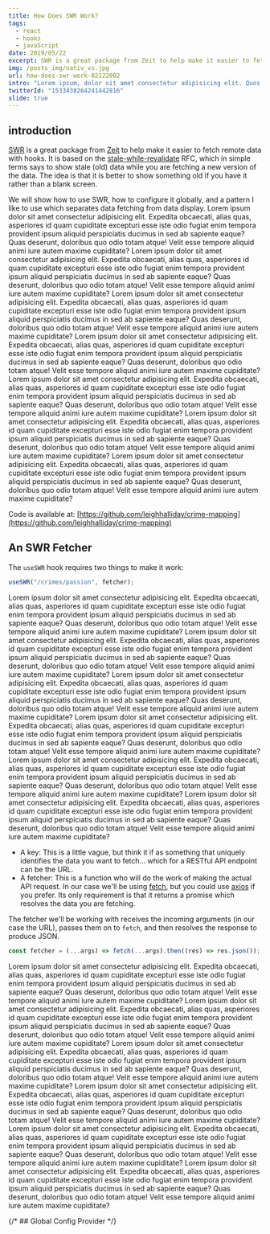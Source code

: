 ```yaml
---
title: How Does SWR Work?
tags:
  - react
  - hooks
  - javaScript
date: 2019/05/22
excerpt: SWR is a great package from Zeit to help make it easier to fetch remote data with hooks. It is based on the stale-while-revalidate RFC.
img: /posts_img/nativ_vs.jpg
url: how-does-swr-work-02122002
intro: "Lorem ipsum, dolor sit amet consectetur adipisicing elit. Quos quam omnis cupiditate tempora assumenda labore, nisi doloribus optio deserunt ut?"
twitterId: "1533438264241442816"
slide: true
---
```


<section>

## introduction
  
[SWR](https://swr.now.sh/) is a great package from [Zeit](http://zeit.co/) to help make it easier to fetch remote data with hooks. It is based on the [stale-while-revalidate](https://tools.ietf.org/html/rfc5861) RFC, which in simple terms says to show stale (old) data while you are fetching a new version of the data. The idea is that it is better to show something old if you have it rather than a blank screen.

We will show how to use SWR, how to configure it globally, and a pattern I like to use which separates data fetching from data display.
Lorem ipsum dolor sit amet consectetur adipisicing elit. Expedita obcaecati, alias quas, asperiores id quam cupiditate excepturi esse iste odio fugiat enim tempora provident ipsum aliquid perspiciatis ducimus in sed ab sapiente eaque? Quas deserunt, doloribus quo odio totam atque! Velit esse tempore aliquid animi iure autem maxime cupiditate?
    Lorem ipsum dolor sit amet consectetur adipisicing elit. Expedita obcaecati, alias quas, asperiores id quam cupiditate excepturi esse iste odio fugiat enim tempora provident ipsum aliquid perspiciatis ducimus in sed ab sapiente eaque? Quas deserunt, doloribus quo odio totam atque! Velit esse tempore aliquid animi iure autem maxime cupiditate?
    Lorem ipsum dolor sit amet consectetur adipisicing elit. Expedita obcaecati, alias quas, asperiores id quam cupiditate excepturi esse iste odio fugiat enim tempora provident ipsum aliquid perspiciatis ducimus in sed ab sapiente eaque? Quas deserunt, doloribus quo odio totam atque! Velit esse tempore aliquid animi iure autem maxime cupiditate?
    Lorem ipsum dolor sit amet consectetur adipisicing elit. Expedita obcaecati, alias quas, asperiores id quam cupiditate excepturi esse iste odio fugiat enim tempora provident ipsum aliquid perspiciatis ducimus in sed ab sapiente eaque? Quas deserunt, doloribus quo odio totam atque! Velit esse tempore aliquid animi iure autem maxime cupiditate?
    Lorem ipsum dolor sit amet consectetur adipisicing elit. Expedita obcaecati, alias quas, asperiores id quam cupiditate excepturi esse iste odio fugiat enim tempora provident ipsum aliquid perspiciatis ducimus in sed ab sapiente eaque? Quas deserunt, doloribus quo odio totam atque! Velit esse tempore aliquid animi iure autem maxime cupiditate?
    Lorem ipsum dolor sit amet consectetur adipisicing elit. Expedita obcaecati, alias quas, asperiores id quam cupiditate excepturi esse iste odio fugiat enim tempora provident ipsum aliquid perspiciatis ducimus in sed ab sapiente eaque? Quas deserunt, doloribus quo odio totam atque! Velit esse tempore aliquid animi iure autem maxime cupiditate?
    Lorem ipsum dolor sit amet consectetur adipisicing elit. Expedita obcaecati, alias quas, asperiores id quam cupiditate excepturi esse iste odio fugiat enim tempora provident ipsum aliquid perspiciatis ducimus in sed ab sapiente eaque? Quas deserunt, doloribus quo odio totam atque! Velit esse tempore aliquid animi iure autem maxime cupiditate?
  

Code is available at: [https://github.com/leighhalliday/crime-mapping](https://github.com/leighhalliday/crime-mapping)

</section>
<section>

## An SWR Fetcher

The `useSWR` hook requires two things to make it work:

```js
useSWR("/crimes/passion", fetcher);
```
Lorem ipsum dolor sit amet consectetur adipisicing elit. Expedita obcaecati, alias quas, asperiores id quam cupiditate excepturi esse iste odio fugiat enim tempora provident ipsum aliquid perspiciatis ducimus in sed ab sapiente eaque? Quas deserunt, doloribus quo odio totam atque! Velit esse tempore aliquid animi iure autem maxime cupiditate?
    Lorem ipsum dolor sit amet consectetur adipisicing elit. Expedita obcaecati, alias quas, asperiores id quam cupiditate excepturi esse iste odio fugiat enim tempora provident ipsum aliquid perspiciatis ducimus in sed ab sapiente eaque? Quas deserunt, doloribus quo odio totam atque! Velit esse tempore aliquid animi iure autem maxime cupiditate?
    Lorem ipsum dolor sit amet consectetur adipisicing elit. Expedita obcaecati, alias quas, asperiores id quam cupiditate excepturi esse iste odio fugiat enim tempora provident ipsum aliquid perspiciatis ducimus in sed ab sapiente eaque? Quas deserunt, doloribus quo odio totam atque! Velit esse tempore aliquid animi iure autem maxime cupiditate?
    Lorem ipsum dolor sit amet consectetur adipisicing elit. Expedita obcaecati, alias quas, asperiores id quam cupiditate excepturi esse iste odio fugiat enim tempora provident ipsum aliquid perspiciatis ducimus in sed ab sapiente eaque? Quas deserunt, doloribus quo odio totam atque! Velit esse tempore aliquid animi iure autem maxime cupiditate?
    Lorem ipsum dolor sit amet consectetur adipisicing elit. Expedita obcaecati, alias quas, asperiores id quam cupiditate excepturi esse iste odio fugiat enim tempora provident ipsum aliquid perspiciatis ducimus in sed ab sapiente eaque? Quas deserunt, doloribus quo odio totam atque! Velit esse tempore aliquid animi iure autem maxime cupiditate?
    Lorem ipsum dolor sit amet consectetur adipisicing elit. Expedita obcaecati, alias quas, asperiores id quam cupiditate excepturi esse iste odio fugiat enim tempora provident ipsum aliquid perspiciatis ducimus in sed ab sapiente eaque? Quas deserunt, doloribus quo odio totam atque! Velit esse tempore aliquid animi iure autem maxime cupiditate?

  
- A key: This is a little vague, but think it if as something that uniquely identifies the data you want to fetch... which for a RESTful API endpoint can be the URL.
- A fetcher: This is a function who will do the work of making the actual API request. In our case we'll be using [fetch](https://developer.mozilla.org/en-US/docs/Web/API/Fetch_API), but you could use [axios](https://github.com/axios/axios) if you prefer. Its only requirement is that it returns a promise which resolves the data you are fetching.

The fetcher we'll be working with receives the incoming arguments (in our case the URL), passes them on to `fetch`, and then resolves the response to produce JSON.
```js
const fetcher = (...args) => fetch(...args).then((res) => res.json());
```
Lorem ipsum dolor sit amet consectetur adipisicing elit. Expedita obcaecati, alias quas, asperiores id quam cupiditate excepturi esse iste odio fugiat enim tempora provident ipsum aliquid perspiciatis ducimus in sed ab sapiente eaque? Quas deserunt, doloribus quo odio totam atque! Velit esse tempore aliquid animi iure autem maxime cupiditate?
    Lorem ipsum dolor sit amet consectetur adipisicing elit. Expedita obcaecati, alias quas, asperiores id quam cupiditate excepturi esse iste odio fugiat enim tempora provident ipsum aliquid perspiciatis ducimus in sed ab sapiente eaque? Quas deserunt, doloribus quo odio totam atque! Velit esse tempore aliquid animi iure autem maxime cupiditate?
    Lorem ipsum dolor sit amet consectetur adipisicing elit. Expedita obcaecati, alias quas, asperiores id quam cupiditate excepturi esse iste odio fugiat enim tempora provident ipsum aliquid perspiciatis ducimus in sed ab sapiente eaque? Quas deserunt, doloribus quo odio totam atque! Velit esse tempore aliquid animi iure autem maxime cupiditate?
    Lorem ipsum dolor sit amet consectetur adipisicing elit. Expedita obcaecati, alias quas, asperiores id quam cupiditate excepturi esse iste odio fugiat enim tempora provident ipsum aliquid perspiciatis ducimus in sed ab sapiente eaque? Quas deserunt, doloribus quo odio totam atque! Velit esse tempore aliquid animi iure autem maxime cupiditate?
    Lorem ipsum dolor sit amet consectetur adipisicing elit. Expedita obcaecati, alias quas, asperiores id quam cupiditate excepturi esse iste odio fugiat enim tempora provident ipsum aliquid perspiciatis ducimus in sed ab sapiente eaque? Quas deserunt, doloribus quo odio totam atque! Velit esse tempore aliquid animi iure autem maxime cupiditate?
    Lorem ipsum dolor sit amet consectetur adipisicing elit. Expedita obcaecati, alias quas, asperiores id quam cupiditate excepturi esse iste odio fugiat enim tempora provident ipsum aliquid perspiciatis ducimus in sed ab sapiente eaque? Quas deserunt, doloribus quo odio totam atque! Velit esse tempore aliquid animi iure autem maxime cupiditate?
</section>





<section>

{/* ## Global Config Provider */}
<Title title="Global Config Provider" />
Lorem ipsum dolor sit amet consectetur adipisicing elit. Expedita obcaecati, alias quas, asperiores id quam cupiditate excepturi esse iste odio fugiat enim tempora provident ipsum aliquid perspiciatis ducimus in sed ab sapiente eaque? Quas deserunt, doloribus quo odio totam atque! Velit esse tempore aliquid animi iure autem maxime cupiditate?
    Lorem ipsum dolor sit amet consectetur adipisicing elit. Expedita obcaecati, alias quas, asperiores id quam cupiditate excepturi esse iste odio fugiat enim tempora provident ipsum aliquid perspiciatis ducimus in sed ab sapiente eaque? Quas deserunt, doloribus quo odio totam atque! Velit esse tempore aliquid animi iure autem maxime cupiditate?
    Lorem ipsum dolor sit amet consectetur adipisicing elit. Expedita obcaecati, alias quas, asperiores id quam cupiditate excepturi esse iste odio fugiat enim tempora provident ipsum aliquid perspiciatis ducimus in sed ab sapiente eaque? Quas deserunt, doloribus quo odio totam atque! Velit esse tempore aliquid animi iure autem maxime cupiditate?
    Lorem ipsum dolor sit amet consectetur adipisicing elit. Expedita obcaecati, alias quas, asperiores id quam cupiditate excepturi esse iste odio fugiat enim tempora provident ipsum aliquid perspiciatis ducimus in sed ab sapiente eaque? Quas deserunt, doloribus quo odio totam atque! Velit esse tempore aliquid animi iure autem maxime cupiditate?
    Lorem ipsum dolor sit amet consectetur adipisicing elit. Expedita obcaecati, alias quas, asperiores id quam cupiditate excepturi esse iste odio fugiat enim tempora provident ipsum aliquid perspiciatis ducimus in sed ab sapiente eaque? Quas deserunt, doloribus quo odio totam atque! Velit esse tempore aliquid animi iure autem maxime cupiditate?
    Lorem ipsum dolor sit amet consectetur adipisicing elit. Expedita obcaecati, alias quas, asperiores id quam cupiditate excepturi esse iste odio fugiat enim tempora provident ipsum aliquid perspiciatis ducimus in sed ab sapiente eaque? Quas deserunt, doloribus quo odio totam atque! Velit esse tempore aliquid animi iure autem maxime cupiditate?
Rather than having to pass the `fetcher` function, and any other config options you may want to set on every call to the `useSWR` hook, you can wrap your components with a provider called `SWRConfig`. This allows you to globally set config options to be used with every `useSWR` hook call. In our example we'll pass the fetcher function to it so it can be used globally.

```jsx
export default function App() {
  return (
    <SWRConfig value={{ fetcher }}>
      <Crimes />
    </SWRConfig>
  );
}
```
  
</section>

<section>
## Separating Data From Display

  
When working with data, be it GraphQL or data from a REST API, I like to separate out data fetching logic from display logic. We'll be doing the same here in this example, and the psuedo-code/logic looks like:

```jsx
function Crimes() {
  // fetch data
  // handle errors
  // handle loading state
  // render display component
}

function DisplayCrimes({ crimes }) {
  // only have to deal with displaying data
}
```
Lorem ipsum dolor sit amet consectetur adipisicing elit. Expedita obcaecati, alias quas, asperiores id quam cupiditate excepturi esse iste odio fugiat enim tempora provident ipsum aliquid perspiciatis ducimus in sed ab sapiente eaque? Quas deserunt, doloribus quo odio totam atque! Velit esse tempore aliquid animi iure autem maxime cupiditate?
    Lorem ipsum dolor sit amet consectetur adipisicing elit. Expedita obcaecati, alias quas, asperiores id quam cupiditate excepturi esse iste odio fugiat enim tempora provident ipsum aliquid perspiciatis ducimus in sed ab sapiente eaque? Quas deserunt, doloribus quo odio totam atque! Velit esse tempore aliquid animi iure autem maxime cupiditate?
    Lorem ipsum dolor sit amet consectetur adipisicing elit. Expedita obcaecati, alias quas, asperiores id quam cupiditate excepturi esse iste odio fugiat enim tempora provident ipsum aliquid perspiciatis ducimus in sed ab sapiente eaque? Quas deserunt, doloribus quo odio totam atque! Velit esse tempore aliquid animi iure autem maxime cupiditate?
    Lorem ipsum dolor sit amet consectetur adipisicing elit. Expedita obcaecati, alias quas, asperiores id quam cupiditate excepturi esse iste odio fugiat enim tempora provident ipsum aliquid perspiciatis ducimus in sed ab sapiente eaque? Quas deserunt, doloribus quo odio totam atque! Velit esse tempore aliquid animi iure autem maxime cupiditate?
    Lorem ipsum dolor sit amet consectetur adipisicing elit. Expedita obcaecati, alias quas, asperiores id quam cupiditate excepturi esse iste odio fugiat enim tempora provident ipsum aliquid perspiciatis ducimus in sed ab sapiente eaque? Quas deserunt, doloribus quo odio totam atque! Velit esse tempore aliquid animi iure autem maxime cupiditate?
    Lorem ipsum dolor sit amet consectetur adipisicing elit. Expedita obcaecati, alias quas, asperiores id quam cupiditate excepturi esse iste odio fugiat enim tempora provident ipsum aliquid perspiciatis ducimus in sed ab sapiente eaque? Quas deserunt, doloribus quo odio totam atque! Velit esse tempore aliquid animi iure autem maxime cupiditate?
Separating data from display also allows you to test visual changes in isolation, useful for testing or showing how the component would look like in [Storybook](https://storybook.js.org/) without having to mock all of your API calls.




Because we are using `SWRConfig` to configure our `useSWR` hook calls globally, we don't have to worry about passing the fetcher function to this hook, we only have to worry about passing our "key" (URL to fetch the data). As a response we get an object that we can extract `{data, error}` from.

After dealing with error states and lack of data (loading state), we are now ready to pass the data onto our `DisplayCrimes` component whose job is to simply render the fetched data.

```jsx
function Crimes() {
  const url =
    "https://data.police.uk/api/crimes-street/all-crime?lat=52.629729&lng=-1.131592&date=2019-10";
  const { data, error } = useSWR(url);

  if (error) return <div>Error...</div>;
  if (!data) return <div>Loading...</div>;

  return (
    <DisplayCrimes
      crimes={data}
      categories={[...new Set(data.map((crime) => crime.category))]}
    />
  );
}
```
### Unique Values in JavaScript


  
In order to display (and filter) the crime data, I want a unique list of the crime categories. JavaScript doesn't have a way to do this out of the box like you might do `values.uniq` in Ruby. We can make our own very quickly though using a [Set](https://developer.mozilla.org/en-US/docs/Web/JavaScript/Reference/Global_Objects/Set).

```js
// find all categories
const allCategories = data.map((crime) => crime.category);
// convert all categories into a set
const categorySet = new Set(allCategories);
// convert set back to an array
const categories = [...categorySet];

// final/shortened solution
[...new Set(data.map((crime) => crime.category))];
```
Lorem ipsum dolor sit amet consectetur adipisicing elit. Expedita obcaecati, alias quas, asperiores id quam cupiditate excepturi esse iste odio fugiat enim tempora provident ipsum aliquid perspiciatis ducimus in sed ab sapiente eaque? Quas deserunt, doloribus quo odio totam atque! Velit esse tempore aliquid animi iure autem maxime cupiditate?
    Lorem ipsum dolor sit amet consectetur adipisicing elit. Expedita obcaecati, alias quas, asperiores id quam cupiditate excepturi esse iste odio fugiat enim tempora provident ipsum aliquid perspiciatis ducimus in sed ab sapiente eaque? Quas deserunt, doloribus quo odio totam atque! Velit esse tempore aliquid animi iure autem maxime cupiditate?
    Lorem ipsum dolor sit amet consectetur adipisicing elit. Expedita obcaecati, alias quas, asperiores id quam cupiditate excepturi esse iste odio fugiat enim tempora provident ipsum aliquid perspiciatis ducimus in sed ab sapiente eaque? Quas deserunt, doloribus quo odio totam atque! Velit esse tempore aliquid animi iure autem maxime cupiditate?
    Lorem ipsum dolor sit amet consectetur adipisicing elit. Expedita obcaecati, alias quas, asperiores id quam cupiditate excepturi esse iste odio fugiat enim tempora provident ipsum aliquid perspiciatis ducimus in sed ab sapiente eaque? Quas deserunt, doloribus quo odio totam atque! Velit esse tempore aliquid animi iure autem maxime cupiditate?
    Lorem ipsum dolor sit amet consectetur adipisicing elit. Expedita obcaecati, alias quas, asperiores id quam cupiditate excepturi esse iste odio fugiat enim tempora provident ipsum aliquid perspiciatis ducimus in sed ab sapiente eaque? Quas deserunt, doloribus quo odio totam atque! Velit esse tempore aliquid animi iure autem maxime cupiditate?
    Lorem ipsum dolor sit amet consectetur adipisicing elit. Expedita obcaecati, alias quas, asperiores id quam cupiditate excepturi esse iste odio fugiat enim tempora provident ipsum aliquid perspiciatis ducimus in sed ab sapiente eaque? Quas deserunt, doloribus quo odio totam atque! Velit esse tempore aliquid animi iure autem maxime cupiditate?
</section>

<section>
## Displaying & Filtering Data


Displaying the data really has nothing to do with SWR at this point, but that is sort of the point. The display logic shouldn't really care where the data comes from, only how to display it to the user.

We will Lorem ipsum dolor sit amet consectetur adipisicing elit. Expedita obcaecati, alias quas, asperiores id quam cupiditate excepturi esse iste odio fugiat enim tempora provident ipsum aliquid perspiciatis ducimus in sed ab sapiente eaque? Quas deserunt, doloribus quo odio totam atque! Velit esse tempore aliquid animi iure autem maxime cupiditate?
    Lorem ipsum dolor sit amet consectetur adipisicing elit. Expedita obcaecati, alias quas, asperiores id quam cupiditate excepturi esse iste odio fugiat enim tempora provident ipsum aliquid perspiciatis ducimus in sed ab sapiente eaque? Quas deserunt, doloribus quo odio totam atque! Velit esse tempore aliquid animi iure autem maxime cupiditate?
    Lorem ipsum dolor sit amet consectetur adipisicing elit. Expedita obcaecati, alias quas, asperiores id quam cupiditate excepturi esse iste odio fugiat enim tempora provident ipsum aliquid perspiciatis ducimus in sed ab sapiente eaque? Quas deserunt, doloribus quo odio totam atque! Velit esse tempore aliquid animi iure autem maxime cupiditate?
    Lorem ipsum dolor sit amet consectetur adipisicing elit. Expedita obcaecati, alias quas, asperiores id quam cupiditate excepturi esse iste odio fugiat enim tempora provident ipsum aliquid perspiciatis ducimus in sed ab sapiente eaque? Quas deserunt, doloribus quo odio totam atque! Velit esse tempore aliquid animi iure autem maxime cupiditate?
    Lorem ipsum dolor sit amet consectetur adipisicing elit. Expedita obcaecati, alias quas, asperiores id quam cupiditate excepturi esse iste odio fugiat enim tempora provident ipsum aliquid perspiciatis ducimus in sed ab sapiente eaque? Quas deserunt, doloribus quo odio totam atque! Velit esse tempore aliquid animi iure autem maxime cupiditate?
    Lorem ipsum dolor sit amet consectetur adipisicing elit. Expedita obcaecati, alias quas, asperiores id quam cupiditate excepturi esse iste odio fugiat enim tempora provident ipsum aliquid perspiciatis ducimus in sed ab sapiente eaque? Quas deserunt, doloribus quo odio totam atque! Velit esse tempore aliquid animi iure autem maxime cupiditate?keep track of a `filterCategory` if the user wants only a subset of all the crimes, producing a filtered list of crimes using the [array filter](https://developer.mozilla.org/en-US/docs/Web/JavaScript/Reference/Global_Objects/Array/filter) function.

```jsx
function DisplayCrimes({ crimes, categories }) {
  const [filterCategory, setFilterCategory] = React.useState(null);
  const filteredCrimes = filterCategory
    ? crimes.filter((crime) => crime.category === filterCategory)
    : crimes;

  return (
    <>
      {categories.map((category) => (
        <button
          onClick={() => {
            setFilterCategory(category);
          }}
          key={category}
        >
          {category}
        </button>
      ))}
      {filterCategory && (
        <button
          onClick={() => {
            setFilterCategory(null);
          }}
        >
          reset
        </button>
      )}

      <pre>{JSON.stringify(filteredCrimes, null, 2)}</pre>
    </>
  );
}
```
</section>

<section>
## Conclusion

Based on my experience with the SWR package, I think it would be my go-to approach when working with RESTful APIs in React. That said, I don't think I would switch from Apollo if my data were coming from GraphQL. Apollo provides a lot of nice utilities specific to GraphQL that you wouldn't get with SWR, which admittedly is a lower-level tool that you could build on top of.

</section>
